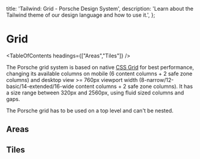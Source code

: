
  title: 'Tailwind: Grid - Porsche Design System',
  description: 'Learn about the Tailwind theme of our design language and how to use it.',
};

# Grid

<TableOfContents headings={["Areas","Tiles"]} />

The Porsche grid system is based on native [CSS Grid](https://css-tricks.com/snippets/css/complete-guide-grid) for best
performance, changing its available columns on mobile (6 content columns + 2 safe zone columns) and desktop view >=
760px viewport width (8-narrow/12-basic/14-extended/16-wide content columns + 2 safe zone columns). It has a size range
between 320px and 2560px, using fluid sized columns and gaps.

<Notification heading="Important" headingTag="h3" state="info">
  The Porsche grid has to be used on a top level and can't be nested.
</Notification>

## Areas

<ComponentStory story={gridStory} />

## Tiles

<ComponentStory story={gridStoryTiles} />